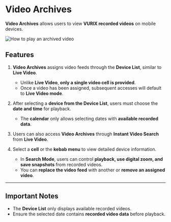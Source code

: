 # Video Archives

**Video Archives** allows users to view **VURIX recorded videos** on mobile devices.

<Image alt="How to play an archived video" caption="How to play an archived video" src="https://github.com/Innodep/vurix-mobile-docs/blob/main/assets/how-to-video-archive.png?raw=true" />

## Features

1. **Video Archives** assigns video feeds through the **Device List**, similar to **Live Video**.
   - Unlike **Live Video**, **only a single video cell is provided**.
   - Once a video has been assigned, subsequent accesses will default to **Live Video mode**.

2. After selecting a **device from the Device List**, users must choose the **date and time** for playback.
   - The **calendar** only allows selecting dates with **available recorded data**.

3. Users can also access **Video Archives** through **Instant Video Search** from **Live Video**.

4. Select a **cell** or the **kebab menu** to view detailed device information.
   - In **Search Mode**, users can control **playback, use digital zoom, and save snapshots** from recorded videos.
   - You can **replace the video feed** with another or **remove an assigned video**.

---

## **Important Notes**
- The **Device List** only displays available recorded videos.
- Ensure the selected date contains **recorded video data** before playback.
